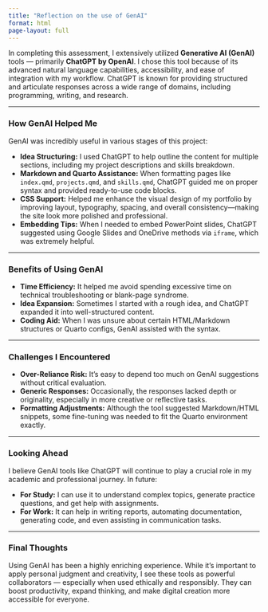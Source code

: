 ```yaml
---
title: "Reflection on the use of GenAI"
format: html
page-layout: full
---
```


In completing this assessment, I extensively utilized **Generative AI (GenAI)** tools — primarily **ChatGPT by OpenAI**. I chose this tool because of its advanced natural language capabilities, accessibility, and ease of integration with my workflow. ChatGPT is known for providing structured and articulate responses across a wide range of domains, including programming, writing, and research.
 
---

### How GenAI Helped Me

GenAI was incredibly useful in various stages of this project:

- **Idea Structuring:** I used ChatGPT to help outline the content for multiple sections, including my project descriptions and skills breakdown.
- **Markdown and Quarto Assistance:** When formatting pages like `index.qmd`, `projects.qmd`, and `skills.qmd`, ChatGPT guided me on proper syntax and provided ready-to-use code blocks.
- **CSS Support:** Helped me enhance the visual design of my portfolio by improving layout, typography, spacing, and overall consistency—making the site look more polished and professional.
- **Embedding Tips:** When I needed to embed PowerPoint slides, ChatGPT suggested using Google Slides and OneDrive methods via `iframe`, which was extremely helpful.


---

### Benefits of Using GenAI

- **Time Efficiency:** It helped me avoid spending excessive time on technical troubleshooting or blank-page syndrome.
- **Idea Expansion:** Sometimes I started with a rough idea, and ChatGPT expanded it into well-structured content.
- **Coding Aid:** When I was unsure about certain HTML/Markdown structures or Quarto configs, GenAI assisted with the syntax.

---

### Challenges I Encountered

- **Over-Reliance Risk:** It's easy to depend too much on GenAI suggestions without critical evaluation.
- **Generic Responses:** Occasionally, the responses lacked depth or originality, especially in more creative or reflective tasks.
- **Formatting Adjustments:** Although the tool suggested Markdown/HTML snippets, some fine-tuning was needed to fit the Quarto environment exactly.

---

### Looking Ahead

I believe GenAI tools like ChatGPT will continue to play a crucial role in my academic and professional journey. In future:

- **For Study:** I can use it to understand complex topics, generate practice questions, and get help with assignments.
- **For Work:** It can help in writing reports, automating documentation, generating code, and even assisting in communication tasks.

---

### Final Thoughts

Using GenAI has been a highly enriching experience. While it's important to apply personal judgment and creativity, I see these tools as powerful collaborators — especially when used ethically and responsibly. They can boost productivity, expand thinking, and make digital creation more accessible for everyone.